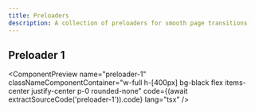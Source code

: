 ```yaml
---
title: Preloaders
description: A collection of preloaders for smooth page transitions
---
```



## Preloader 1

<ComponentPreview
  name="preloader-1"
  classNameComponentContainer="w-full h-[400px] bg-black flex items-center justify-center p-0 rounded-none"
  code={(await extractSourceCode('preloader-1')).code}
  lang="tsx"
/>


